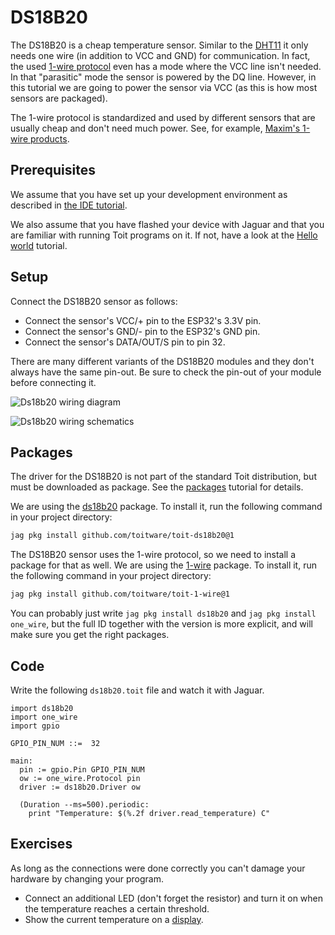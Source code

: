 
# DS18B20
The DS18B20 is a cheap temperature sensor. Similar to the
[DHT11](../dht11) it only needs one wire (in addition to VCC and GND)
for communication. In fact, the used
[1-wire protocol](https://en.wikipedia.org/wiki/1-Wire) even has a mode
where the VCC line isn't needed. In that "parasitic" mode the sensor
is powered by the DQ line. However, in this tutorial we are going to
power the sensor via VCC (as this is how most sensors are packaged).

The 1-wire protocol is standardized and used by different sensors that
are usually cheap and don't need much power. See,
for example,
[Maxim's 1-wire products](https://www.maximintegrated.com/en/products/ibutton-one-wire/one-wire.html).

## Prerequisites
We assume that you have set up your development environment as described
in [the IDE tutorial](../../setup/ide).

We also assume that you have flashed your device with Jaguar and that
you are familiar with running Toit programs on it.
If not, have a look at the [Hello world](../../setup/firstprogram) tutorial.

## Setup
Connect the DS18B20 sensor as follows:
- Connect the sensor's VCC/+ pin to the ESP32's 3.3V pin.
- Connect the sensor's GND/- pin to the ESP32's GND pin.
- Connect the sensor's DATA/OUT/S pin to pin 32.

There are many different variants of the DS18B20 modules and they don't
always have the same pin-out. Be sure to check the pin-out of your module
before connecting it.

<img
  src={Ds18b20Diagram}
  alt="Ds18b20 wiring diagram"
/>

<img
  src={Ds18b20Schematics}
  alt="Ds18b20 wiring schematics"
/>

## Packages
The driver for the DS18B20 is not part of the standard Toit distribution,
but must be downloaded as package. See the [packages](../../setup/packages)
tutorial for details.

We are using the [ds18b20](https://pkg.toit.io/package/github.com%2Ftoitware%2Ftoit-ds18b20@v1)
package. To install it, run the following command in your project directory:

```bash
jag pkg install github.com/toitware/toit-ds18b20@1
```

The DS18B20 sensor uses the 1-wire protocol, so we need to install
a package for that as well. We are using the
[1-wire](https://pkg.toit.io/package/github.com%2Ftoitware%2Ftoit-1-wire@v1)
package. To install it, run the following command in your project directory:

```bash
jag pkg install github.com/toitware/toit-1-wire@1
```

<Note>

You can probably just write `jag pkg install ds18b20` and
`jag pkg install one_wire`, but the full ID together
with the version is more explicit, and will make sure you get the right packages.

</Note>

## Code
Write the following `ds18b20.toit` file and watch it with Jaguar.

``` toit
import ds18b20
import one_wire
import gpio

GPIO_PIN_NUM ::=  32

main:
  pin := gpio.Pin GPIO_PIN_NUM
  ow := one_wire.Protocol pin
  driver := ds18b20.Driver ow

  (Duration --ms=500).periodic:
    print "Temperature: $(%.2f driver.read_temperature) C"
```

## Exercises
As long as the connections were done correctly you can't damage your
hardware by changing your program.

- Connect an additional LED (don't forget the resistor) and turn it on
  when the temperature reaches a certain threshold.
- Show the current temperature on a [display](../ssd1306).
